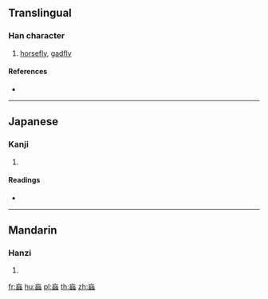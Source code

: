 {{character info/new}}
==Translingual==

===Han character===
{{Han char|rn=142|rad=虫|as=09|sn=15|four=|canj=YVLII}}

# [[horsefly]], [[gadfly]]

====References====
* {{Han ref|kx=1091.100|dkj=33318|dj=1556.200|hdz=42873.020|uh=8771|ud=34673}}

----

==Japanese==

===Kanji===
{{ja-kanji|grade=|rs=虫09}}

# {{defn|lang=ja|sort=虫09}}

====Readings====
* {{ja-readings|on=[[もう]] (mō), [[みょう]] (myō), [[ぶう]] (bū)|kun=[[あぶ]] (abu)|nanori=}}

----

==Mandarin==

===Hanzi===
{{cmn-hanzi|pin=[[dài]] ([[dai4]]), [[méng]] ([[meng2]])|wg=tai<sup>4</sup>, meng<sup>2</sup>}}

# {{defn|lang=cmn|sort=虫09}}

[[fr:蝱]]
[[hu:蝱]]
[[pl:蝱]]
[[th:蝱]]
[[zh:蝱]]